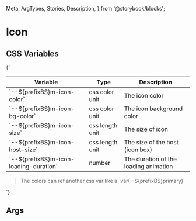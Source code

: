   Meta,
  ArgTypes,
  Stories,
  Description,
} from '@storybook/blocks';



# Icon

## CSS Variables

<Description>

  {`

  | Variable                                 | Type            | Description                           |
  |------------------------------------------|-----------------|---------------------------------------|
  | \`--${prefixBS}m-icon-color\`            | css color unit  | The icon color                        |
  | \`--${prefixBS}m-icon-bg-color\`         | css color unit  | The icon background color             |
  | \`--${prefixBS}m-icon-size\`             | css length unit | The size of icon                      |
  | \`--${prefixBS}m-icon-host-size\`        | css length unit | The size of the host (icon box)       |
  | \`--${prefixBS}m-icon-loading-duration\` | number          | The duration of the loading animation |

  > The colors can ref another css var like a \`var(--${prefixBS}primary)\`

  `}
</Description>

## Args
<Meta of={MIconStories} />

<ArgTypes of={MIconStories} />

